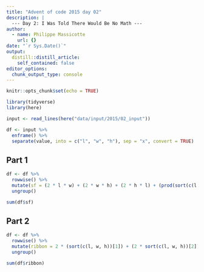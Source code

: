 ```yaml
---
title: "Advent of code 2015 day 02"
description: |
  --- Day 2: I Was Told There Would Be No Math ---
author:
  - name: Philippe Massicotte
    url: {}
date: "`r Sys.Date()`"
output:
  distill::distill_article:
    self_contained: false
editor_options: 
  chunk_output_type: console
---
```



```r
knitr::opts_chunk$set(echo = TRUE)

library(tidyverse)
library(here)
```

```r
input <- read_lines(here("data/input/2015/02_input"))

df <- input %>% 
  enframe() %>% 
  separate(value, into = c("l", "w", "h"), sep = "x", convert = TRUE)
```

## Part 1

```r
df <- df %>% 
  rowwise() %>% 
  mutate(sf = (2 * l * w) + (2 * w * h) + (2 * h * l) + (prod(sort(c(l, w, h))[1:2]))) %>% 
  ungroup()

sum(df$sf)
```

## Part 2

```r
df <- df %>%
  rowwise() %>%
  mutate(ribbon = 2 * (sort(c(l, w, h))[1]) + (2 * sort(c(l, w, h))[2]) + (l * w * h)) %>% 
  ungroup()

sum(df$ribbon)
```

